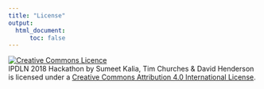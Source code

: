 ```yaml
---
title: "License"
output:
  html_document:
      toc: false
---
```


<a rel="license" href="http://creativecommons.org/licenses/by/4.0/"><img alt="Creative Commons Licence" style="border-width:0" src="https://i.creativecommons.org/l/by/4.0/88x31.png" /></a><br /><span xmlns:dct="http://purl.org/dc/terms/" property="dct:title">IPDLN 2018 Hackathon</span> by <span xmlns:cc="http://creativecommons.org/ns#" property="cc:attributionName">Sumeet Kalia, Tim Churches & David Henderson</span> is licensed under a <a rel="license" href="http://creativecommons.org/licenses/by/4.0/">Creative Commons Attribution 4.0 International License</a>.

